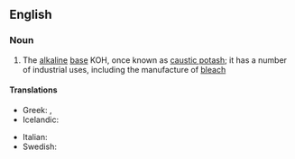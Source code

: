 ==English==

===Noun===
{{wikipedia}}
{{en-noun|sg=[[potassium]] [[hydroxide]]|-}}

# {{inorganic compound}} The [[alkaline]] [[base]] KOH, once known as [[caustic potash]]; it has a number of industrial uses, including the manufacture of [[bleach]]

====Translations====
{{trans-top|potassium hydroxide}}
* Greek: {{t|el|υδροξείδιο του καλίου|n|tr=ydroxeídio tou kalíou|sc=Grek}}, {{qualifier|colloquial}} {{t|el|καυστική ποτάσα|f|tr=kafstikí potása|sc=Grek}}
* Icelandic: {{t|is|kalíumhýdroxíð|n}}
{{trans-mid}}
* Italian: {{t|it|idrossido di potassio|m}}
* Swedish: {{t-|sv|kaliumhydroxid|c}}
{{trans-bottom}}